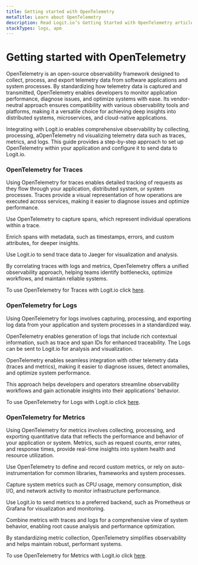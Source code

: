 ```yaml
---
title: Getting started with OpenTelemetry
metaTitle: Learn about OpenTelemetry
description: Read Logit.io’s Getting Started with OpenTelemetry article and learn how to collect, process, and export telemetry data from software applications and system processes
stackTypes: logs, apm
---
```


# Getting started with OpenTelemetry

​OpenTelemetry is an open-source observability framework designed to collect, process, and export telemetry data from software applications 
and system processes. By standardizing how telemetry data is captured and transmitted, OpenTelemetry enables developers to monitor application 
performance, diagnose issues, and optimize systems with ease. Its vendor-neutral approach ensures compatibility with various observability 
tools and platforms, making it a versatile choice for achieving deep insights into distributed systems, microservices, and cloud-native applications.

Integrating with Logit.io enables comprehensive observability by collecting, processing, aOpenTelemetry nd visualizing telemetry data such as 
traces, metrics, and logs. This guide provides a step-by-step approach to set up OpenTelemetry within your application and configure it to send 
data to Logit.io.

### OpenTelemetry for Traces

Using OpenTelemetry for traces enables detailed tracking of requests as they flow through your application, distributed system, or system processes. 
Traces provide a visual representation of how operations are executed across services, making it easier to diagnose issues and optimize performance.

Use OpenTelemetry to capture spans, which represent individual operations within a trace.

Enrich spans with metadata, such as timestamps, errors, and custom attributes, for deeper insights.

Use Logit.io to send trace data to Jaeger for visualization and analysis.

By correlating traces with logs and metrics, OpenTelemetry offers a unified observability approach, helping teams identify bottlenecks, optimize 
workflows, and maintain reliable systems.

To use OpenTelemetry for Traces with Logit.io click [here](https://logit.io/docs/opentelemetry/using-opentelemetry-for-traces/).

### OpenTelemetry for Logs

Using OpenTelemetry for logs involves capturing, processing, and exporting log data from your application and system processes in a standardized way.

OpenTelemetry enables generation of logs that include rich contextual information, such as trace and span IDs for enhanced traceability. The Logs 
can be sent to Logit.io for analysis and visualization.

OpenTelemetry enables seamless integration with other telemetry data (traces and metrics), making it easier to diagnose issues, detect anomalies, 
and optimize system performance.

This approach helps developers and operators streamline observability workflows and gain actionable insights into their applications' behavior.

To use OpenTelemetry for Logs with Logit.io click [here](https://logit.io/docs/opentelemetry/using-opentelemetry-for-logs/).

### OpenTelemetry for Metrics

Using OpenTelemetry for metrics involves collecting, processing, and exporting quantitative data that reflects the performance and behavior of your 
application or system. Metrics, such as request counts, error rates, and response times, provide real-time insights into system health and resource 
utilization.


Use OpenTelemetry to define and record custom metrics, or rely on auto-instrumentation for common libraries, frameworks and system processes.

Capture system metrics such as CPU usage, memory consumption, disk I/O, and network activity to monitor infrastructure performance.

Use Logit.io to send metrics to a preferred backend, such as Prometheus or Grafana for visualization and monitoring.

Combine metrics with traces and logs for a comprehensive view of system behavior, enabling root cause analysis and performance optimization.

By standardizing metric collection, OpenTelemetry simplifies observability and helps maintain robust, performant systems.

To use OpenTelemetry for Metrics with Logit.io click [here](https://logit.io/docs/opentelemetry/using-opentelemetry-for-metrics/).





